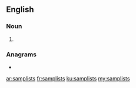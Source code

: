 ==English==

===Noun===
{{head|en|noun plural form}}

# {{plural of|samplist|lang=en}}

===Anagrams===
* {{l|en|psalmists}}

[[ar:samplists]]
[[fr:samplists]]
[[ku:samplists]]
[[my:samplists]]
